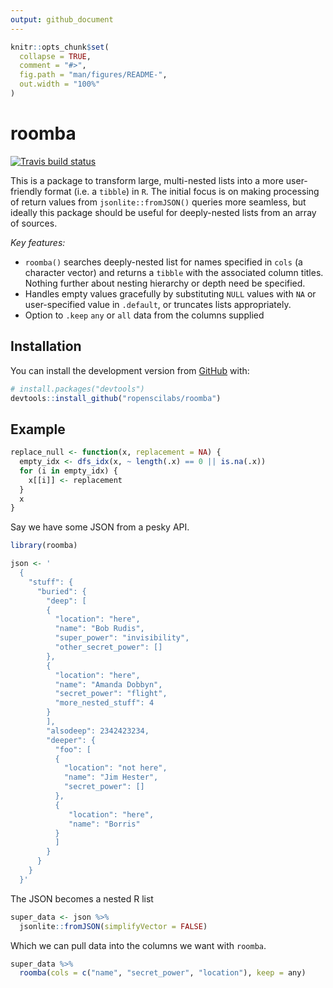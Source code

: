 ```yaml
---
output: github_document
---
```


```r
knitr::opts_chunk$set(
  collapse = TRUE,
  comment = "#>",
  fig.path = "man/figures/README-",
  out.width = "100%"
)
```

# roomba
[![Travis build status](https://travis-ci.com/ropenscilabs/roomba.svg?branch=master)](https://travis-ci.com/ropenscilabs/roomba)

This is a package to transform large, multi-nested lists into a more
user-friendly format (i.e. a `tibble`) in `R`. The initial focus is on making
processing of return values from `jsonlite::fromJSON()` queries more seamless,
but ideally this package should be useful for deeply-nested lists from an array
of sources.

*Key features:*

* `roomba()` searches deeply-nested list for names specified in
  `cols` (a character vector) and returns a `tibble` with the
  associated column titles. Nothing further about nesting hierarchy or
  depth need be specified.
* Handles empty values gracefully by substituting `NULL` values with 
 `NA` or user-specified value in `.default`, or truncates lists appropriately. 
 * Option to `.keep` `any` or `all` data from the columns supplied

## Installation

You can install the development version from [GitHub](https://github.com/) with:

``` r
# install.packages("devtools")
devtools::install_github("ropenscilabs/roomba")
```

## Example

```r
replace_null <- function(x, replacement = NA) {
  empty_idx <- dfs_idx(x, ~ length(.x) == 0 || is.na(.x))
  for (i in empty_idx) {
    x[[i]] <- replacement
  }
  x
}
```

Say we have some JSON from a pesky API.

```r
library(roomba)

json <- '
  {
    "stuff": {
      "buried": {
        "deep": [
        {
          "location": "here",
          "name": "Bob Rudis",
          "super_power": "invisibility",
          "other_secret_power": []
        },
        {
          "location": "here",
          "name": "Amanda Dobbyn",
          "secret_power": "flight",
          "more_nested_stuff": 4
        }
        ],
        "alsodeep": 2342423234,
        "deeper": {
          "foo": [
          {
            "location": "not here",
            "name": "Jim Hester",
            "secret_power": []
          },
          {
             "location": "here",
             "name": "Borris"
          }
          ]
        }
      }
    }
  }'
```

The JSON becomes a nested R list

```r
super_data <- json %>% 
  jsonlite::fromJSON(simplifyVector = FALSE)
```

Which we can pull data into the columns we want with `roomba`.

```r
super_data %>%
  roomba(cols = c("name", "secret_power", "location"), keep = any)
```
